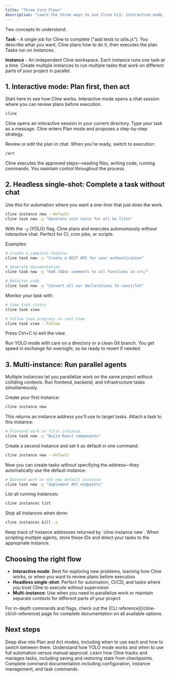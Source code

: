 ```yaml
---
title: "Three Core Flows"
description: "Learn the three ways to use Cline CLI: interactive mode, headless automation, and multi-instance parallelization"
---
```


Two concepts to understand:

**Task** - A single job for Cline to complete ("add tests to utils.js"). You describe what you want, Cline plans how to do it, then executes the plan. Tasks run on instances.

**Instance** - An independent Cline workspace. Each instance runs one task at a time. Create multiple instances to run multiple tasks that work on different parts of your project in parallel.

## 1. Interactive mode: Plan first, then act

Start here to see how Cline works. Interactive mode opens a chat session where you can review plans before execution.

```bash
cline
```

Cline opens an interactive session in your current directory. Type your task as a message. Cline enters Plan mode and proposes a step-by-step strategy.

Review or edit the plan in chat. When you're ready, switch to execution:

```bash
/act
```

Cline executes the approved steps—reading files, writing code, running commands. You maintain control throughout the process.

## 2. Headless single-shot: Complete a task without chat

Use this for automation where you want a one-liner that just does the work.

```bash
cline instance new --default
cline task new -y "Generate unit tests for all Go files"
```

With the `-y` (YOLO) flag, Cline plans and executes autonomously without interactive chat. Perfect for CI, cron jobs, or scripts.

Examples:

```bash
# Create a complete feature
cline task new -y "Create a REST API for user authentication"

# Generate documentation
cline task new -y "Add JSDoc comments to all functions in src/"

# Refactor code
cline task new -y "Convert all var declarations to const/let"
```

Monitor your task with:

```bash
# View task status
cline task view

# Follow task progress in real-time
cline task view --follow
```

Press Ctrl+C to exit the view.

<Note>
Run YOLO mode with care on a directory or a clean Git branch. You get speed in exchange for oversight, so be ready to revert if needed.
</Note>

## 3. Multi-instance: Run parallel agents

Multiple instances let you parallelize work on the same project without colliding contexts. Run frontend, backend, and infrastructure tasks simultaneously.

Create your first instance:

```bash
cline instance new
```

This returns an instance address you'll use to target tasks. Attach a task to this instance:

```bash
# Frontend work on first instance
cline task new -y "Build React components"
```

Create a second instance and set it as default in one command:

```bash
cline instance new --default
```

Now you can create tasks without specifying the address—they automatically use the default instance:

```bash
# Backend work on the new default instance
cline task new -y "Implement API endpoints"
```

List all running instances:

```bash
cline instances list
```

Stop all instances when done:

```bash
cline instances kill -a
```

<Tip>
Keep track of instance addresses returned by `cline instance new`. When scripting multiple agents, store these IDs and direct your tasks to the appropriate instance.
</Tip>

## Choosing the right flow

- **Interactive mode**: Best for exploring new problems, learning how Cline works, or when you want to review plans before execution
- **Headless single-shot**: Perfect for automation, CI/CD, and tasks where you trust Cline to execute without supervision
- **Multi-instance**: Use when you need to parallelize work or maintain separate contexts for different parts of your project

<Tip>
For in-depth commands and flags, check out the [CLI reference](/cline-cli/cli-reference) page for complete documentation on all available options.
</Tip>

## Next steps

<Columns cols={2}>
  <Card title="Plan and Act" icon="brain" href="/features/plan-and-act">
    Deep dive into Plan and Act modes, including when to use each and how to switch between them.
  </Card>
  
  <Card title="YOLO mode" icon="zap" href="/features/yolo-mode">
    Understand how YOLO mode works and when to use full automation versus manual approval.
  </Card>
  
  <Card title="Task management" icon="list-checks" href="/getting-started/task-management">
    Learn how Cline tracks and manages tasks, including saving and restoring state from checkpoints.
  </Card>
  
  <Card title="CLI reference" icon="terminal" href="/cline-cli/cli-reference">
    Complete command documentation including configuration, instance management, and task commands.
  </Card>
</Columns>
